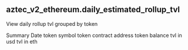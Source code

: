 ## aztec_v2_ethereum.daily_estimated_rollup_tvl 
View daily rollup tvl grouped by token

<ParamField path="date">
Summary Date
</ParamField>
<ParamField path="symbol">
token symbol
</ParamField>
<ParamField path="token_address">
token contract address
</ParamField>
<ParamField path="balance">
token balance
</ParamField>
<ParamField path="tvl_usd">
tvl in usd
</ParamField>
<ParamField path="tvl_eth">
tvl in eth
</ParamField>

